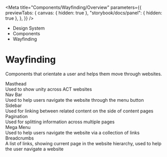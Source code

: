 
<Meta
	title="Components/Wayfinding/Overview"
	parameters={{
		previewTabs: {
			canvas: { hidden: true },
			"storybook/docs/panel": { hidden: true },
		},
	}}
/>

<div className="act-docs-container">
	<Masthead />
	<main className="act-body">
		<div className="act-flex act-flex-light-purple">
			<div className="act-flex__container act-flex__container-padding-trim">
				<div className="act-flex__grid">
					<div className="act-flex__row">
						<div className="act-col__cw-12">
							<div className="act-box">
								<div className="act-breadcrumbs">
									<ul className="act-breadcrumbs__container">
										<li className="act-breadcrumbs__crumb act-h6">
											<LinkTo className="act-breadcrumbs__crumb__link" kind="about-about--page">
												Design System <i className="fa-solid fa-angle-right"></i>
											</LinkTo>
										</li>
										<li className="act-breadcrumbs__crumb act-h6">
											<LinkTo className="act-breadcrumbs__crumb__link" kind="components-overview--page">
												Components <i className="fa-solid fa-angle-right"></i>
											</LinkTo>
										</li>
										<li className="act-breadcrumbs__crumb act-h6">
											<LinkTo className="act-breadcrumbs__crumb__link" kind="components-wayfinding-overview--page">
												Wayfinding <i className="fa-solid fa-angle-right"></i>
											</LinkTo>
										</li>
									</ul>
								</div>
								<h1>Wayfinding</h1>
								<p>Components that orientate a user and helps them move through websites.</p>
							</div>
						</div>
					</div>
				</div>
			</div>
		</div>
		<div className="act-flex">
			<div className="act-flex__container">
				<div className="act-flex__grid">
					<div className="act-flex__row">
						<div className="act-col__cw-12">
							<div className="act-box">
								<div className="act-card-grid">
									<LinkTo className="act-card act-card__primary act-card__feature--icon" kind="components-wayfinding-masthead--masthead">
										<div class="act-card__container">
											<div class="act-card__content">
												<div class="act-card__icon">
													<i class="fa-solid fa-landmark-flag"></i>
												</div>
												<div class="act-card__title">Masthead</div>
												<div class="act-card__description">Used to show unity across ACT websites</div>
												<div class="act-card__cta">
													<i class="fa-solid fa-arrow-right"></i>
												</div>
											</div>
										</div>
									</LinkTo>
									<LinkTo className="act-card act-card__primary act-card__feature--icon" kind="components-wayfinding-nav-bar--nav-bar">
										<div class="act-card__container">
											<div class="act-card__content">
												<div class="act-card__icon">
													<i class="fa-solid fa-diamond-turn-right"></i>
												</div>
												<div class="act-card__title">Nav Bar</div>
												<div class="act-card__description">Used to help users navigate the website through the menu button</div>
												<div class="act-card__cta">
													<i class="fa-solid fa-arrow-right"></i>
												</div>
											</div>
										</div>
									</LinkTo>
									<LinkTo className="act-card act-card__primary act-card__feature--icon" kind="components-wayfinding-sidebar--sidebar">
										<div class="act-card__container">
											<div class="act-card__content">
												<div class="act-card__icon">
													<i class="fa-solid fa-bars"></i>
												</div>
												<div class="act-card__title">Sidebar</div>
												<div class="act-card__description">Used for linking between related content on the side of content pages</div>
												<div class="act-card__cta">
													<i class="fa-solid fa-arrow-right"></i>
												</div>
											</div>
										</div>
									</LinkTo>
									<LinkTo className="act-card act-card__primary act-card__feature--icon" kind="components-wayfinding-mega-menu--mega-menu">
										<div class="act-card__container">
											<div class="act-card__content">
												<div class="act-card__icon">
													<i class="fa-solid fa-ellipsis"></i>
												</div>
												<div class="act-card__title">Pagination</div>
												<div class="act-card__description">Used for splitting information across multiple pages</div>
												<div class="act-card__cta">
													<i class="fa-solid fa-arrow-right"></i>
												</div>
											</div>
										</div>
									</LinkTo>
									<LinkTo className="act-card act-card__primary act-card__feature--icon" kind="components-wayfinding-mega-menu--mega-menu">
										<div class="act-card__container">
											<div class="act-card__content">
												<div class="act-card__icon">
													<i class="fa-solid fa-table-list"></i>
												</div>
												<div class="act-card__title">Mega Menu</div>
												<div class="act-card__description">Used to help users navigate the website via a collection of links</div>
												<div class="act-card__cta">
													<i class="fa-solid fa-arrow-right"></i>
												</div>
											</div>
										</div>
									</LinkTo>
									<LinkTo className="act-card act-card__primary act-card__feature--icon" kind="components-wayfinding-breadcrumbs--breadcrumbs">
										<div class="act-card__container">
											<div class="act-card__content">
												<div class="act-card__icon">
													<i class="fa-solid fa-bread-slice"></i>
												</div>
												<div class="act-card__title">Breadcrumbs</div>
												<div class="act-card__description">A list of links, showing current page in the website hierarchy, used to help the user navigate a website</div>
												<div class="act-card__cta">
													<i class="fa-solid fa-arrow-right"></i>
												</div>
											</div>
										</div>
									</LinkTo>
								</div>
							</div>
						</div>
					</div>
				</div>
			</div>
		</div>
	</main>
	<footer className="act-footer">
		<AoC />
		<Footer />
	</footer>
</div>
